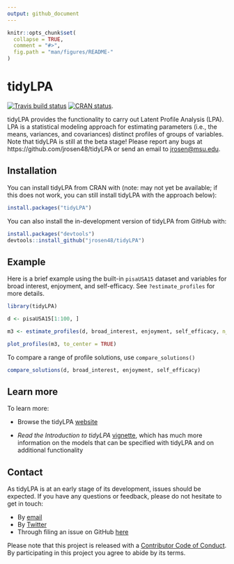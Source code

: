 ```yaml
---
output: github_document
---
```


<!-- README.md is generated from README.Rmd. Please edit that file -->

```r
knitr::opts_chunk$set(
  collapse = TRUE,
  comment = "#>",
  fig.path = "man/figures/README-"
)
```

# tidyLPA

[![Travis build status](https://travis-ci.org/jrosen48/tidyLPA.svg?branch=master)](https://travis-ci.org/jrosen48/tidyLPA) [![CRAN status](http://www.r-pkg.org/badges/version/tidyLPA)](https://cran.r-project.org/package=tidyLPA). 

tidyLPA provides the functionality to carry out Latent Profile Analysis (LPA). LPA is a statistical modeling approach for estimating parameters (i.e., the means, variances, and covariances) distinct profiles of groups of variables. Note that tidyLPA is still at the beta stage! Please report any bugs at https://github.com/jrosen48/tidyLPA or send an email to [jrosen@msu.edu](mailto:jrosen@msu.edu).

## Installation

You can install tidyLPA from CRAN with (note: may not yet be available; if this does not work, you can still install tidyLPA with the approach below):

```r
install.packages("tidyLPA")
```

You can also install the in-development version of tidyLPA from GitHub with:

```r
install.packages("devtools")
devtools::install_github("jrosen48/tidyLPA")
```

## Example

Here is a brief example using the built-in `pisaUSA15` dataset and variables for broad interest, enjoyment, and self-efficacy. See `?estimate_profiles` for more details.

```r
library(tidyLPA)
```

```r
d <- pisaUSA15[1:100, ]

m3 <- estimate_profiles(d, broad_interest, enjoyment, self_efficacy, n_profiles = 3, model = 2)

plot_profiles(m3, to_center = TRUE)
```

To compare a range of profile solutions, use `compare_solutions()`

```r
compare_solutions(d, broad_interest, enjoyment, self_efficacy)
```

## Learn more

To learn more: 

* Browse the tidyLPA [website](https://jrosen48.github.io/tidyLPA/)

* *Read the Introduction to tidyLPA* [vignette](https://jrosen48.github.io/tidyLPA/articles/Introduction_to_tidyLPA.html), which has much more information on the models that can be specified with tidyLPA and on additional functionality

## Contact

As tidyLPA is at an early stage of its development, issues should be expected. If you have any questions or feedback, please do not hesitate to get in touch:

* By [email](mailto:jrosen@msu.edu)
* By [Twitter](http://twitter.com/jrosenberg6432)
* Through filing an issue on GitHub [here](https://github.com/jrosen48/tidyLPA)

Please note that this project is released with a [Contributor Code of Conduct](CONDUCT.md). By participating in this project you agree to abide by its terms.
